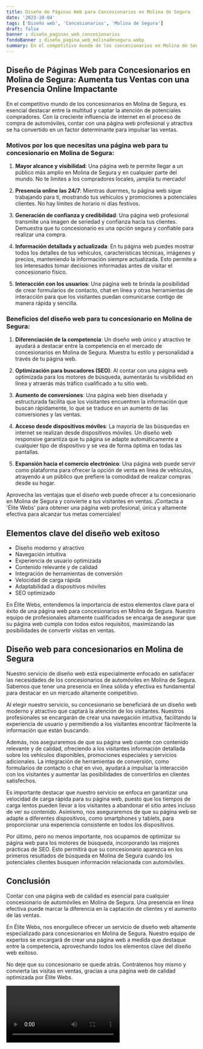 ```yaml
---
title: Diseño de Páginas Web para Concesionarios en Molina de Segura
date: '2023-10-04'
tags: ['Diseño web', 'Concesionarios', 'Molina de Segura']
draft: false
banner : diseño_paginas_web_concesionarios
fondoBanner : diseño_pagina_web_molinadesegura.webp
summary: En el competitivo mundo de los concesionarios en Molina de Segura, es esencial destacar entre la multitud y captar la atención de potenciales compradores. Con la creciente influencia de internet en el proceso de compra de automóviles, contar con una página web profesional y atractiva se ha convertido en un factor determinante para impulsar las ventas.
---
```


## Diseño de Páginas Web para Concesionarios en Molina de Segura: Aumenta tus Ventas con una Presencia Online Impactante

En el competitivo mundo de los concesionarios en Molina de Segura, es esencial destacar entre la multitud y captar la atención de potenciales compradores. Con la creciente influencia de internet en el proceso de compra de automóviles, contar con una página web profesional y atractiva se ha convertido en un factor determinante para impulsar las ventas.

### Motivos por los que necesitas una página web para tu concesionario en Molina de Segura:

1. **Mayor alcance y visibilidad**: Una página web te permite llegar a un público más amplio en Molina de Segura y en cualquier parte del mundo. No te limites a los compradores locales, ¡amplía tu mercado!

2. **Presencia online las 24/7**: Mientras duermes, tu página web sigue trabajando para ti, mostrando tus vehículos y promociones a potenciales clientes. No hay límites de horario ni días festivos.

3. **Generación de confianza y credibilidad**: Una página web profesional transmite una imagen de seriedad y confianza hacia tus clientes. Demuestra que tu concesionario es una opción segura y confiable para realizar una compra.

4. **Información detallada y actualizada**: En tu página web puedes mostrar todos los detalles de tus vehículos, características técnicas, imágenes y precios, manteniendo la información siempre actualizada. Esto permite a los interesados tomar decisiones informadas antes de visitar el concesionario físico.

5. **Interacción con los usuarios**: Una página web te brinda la posibilidad de crear formularios de contacto, chat en línea y otras herramientas de interacción para que los visitantes puedan comunicarse contigo de manera rápida y sencilla.

### Beneficios del diseño web para tu concesionario en Molina de Segura:

1. **Diferenciación de la competencia**: Un diseño web único y atractivo te ayudará a destacar entre la competencia en el mercado de concesionarios en Molina de Segura. Muestra tu estilo y personalidad a través de tu página web.

2. **Optimización para buscadores (SEO)**: Al contar con una página web optimizada para los motores de búsqueda, aumentarás tu visibilidad en línea y atraerás más tráfico cualificado a tu sitio web.

3. **Aumento de conversiones**: Una página web bien diseñada y estructurada facilita que los visitantes encuentren la información que buscan rápidamente, lo que se traduce en un aumento de las conversiones y las ventas.

4. **Acceso desde dispositivos móviles**: La mayoría de las búsquedas en internet se realizan desde dispositivos móviles. Un diseño web responsive garantiza que tu página se adapte automáticamente a cualquier tipo de dispositivo y se vea de forma óptima en todas las pantallas.

5. **Expansión hacia el comercio electrónico**: Una página web puede servir como plataforma para ofrecer la opción de venta en línea de vehículos, atrayendo a un público que prefiere la comodidad de realizar compras desde su hogar.

Aprovecha las ventajas que el diseño web puede ofrecer a tu concesionario en Molina de Segura y convierte a tus visitantes en ventas. ¡Contacta a 'Élite Webs' para obtener una página web profesional, única y altamente efectiva para alcanzar tus metas comerciales!

<GifSeo />

<Cta />

## Elementos clave del diseño web exitoso

- Diseño moderno y atractivo
- Navegación intuitiva
- Experiencia de usuario optimizada
- Contenido relevante y de calidad
- Integración de herramientas de conversión
- Velocidad de carga rápida
- Adaptabilidad a dispositivos móviles
- SEO optimizado

En Élite Webs, entendemos la importancia de estos elementos clave para el éxito de una página web para concesionarios en Molina de Segura. Nuestro equipo de profesionales altamente cualificados se encarga de asegurar que su página web cumpla con todos estos requisitos, maximizando las posibilidades de convertir visitas en ventas.

## Diseño web para concesionarios en Molina de Segura

Nuestro servicio de diseño web está especialmente enfocado en satisfacer las necesidades de los concesionarios de automóviles en Molina de Segura. Sabemos que tener una presencia en línea sólida y efectiva es fundamental para destacar en un mercado altamente competitivo.

Al elegir nuestro servicio, su concesionario se beneficiará de un diseño web moderno y atractivo que captará la atención de los visitantes. Nuestros profesionales se encargarán de crear una navegación intuitiva, facilitando la experiencia de usuario y permitiendo a los visitantes encontrar fácilmente la información que están buscando.

Además, nos aseguraremos de que su página web cuente con contenido relevante y de calidad, ofreciendo a los visitantes información detallada sobre los vehículos disponibles, promociones especiales y servicios adicionales. La integración de herramientas de conversión, como formularios de contacto o chat en vivo, ayudará a impulsar la interacción con los visitantes y aumentar las posibilidades de convertirlos en clientes satisfechos.

Es importante destacar que nuestro servicio se enfoca en garantizar una velocidad de carga rápida para su página web, puesto que los tiempos de carga lentos pueden llevar a los visitantes a abandonar el sitio antes incluso de ver su contenido. Asimismo, nos aseguraremos de que su página web se adapte a diferentes dispositivos, como smartphones y tablets, para proporcionar una experiencia consistente en todos los dispositivos.

Por último, pero no menos importante, nos ocupamos de optimizar su página web para los motores de búsqueda, incorporando las mejores prácticas de SEO. Esto permitirá que su concesionario aparezca en los primeros resultados de búsqueda en Molina de Segura cuando los potenciales clientes busquen información relacionada con automóviles.

## Conclusión

Contar con una página web de calidad es esencial para cualquier concesionario de automóviles en Molina de Segura. Una presencia en línea efectiva puede marcar la diferencia en la captación de clientes y el aumento de las ventas.

En Élite Webs, nos enorgullece ofrecer un servicio de diseño web altamente especializado para concesionarios en Molina de Segura. Nuestro equipo de expertos se encargará de crear una página web a medida que destaque entre la competencia, aprovechando todos los elementos clave del diseño web exitoso.

No deje que su concesionario se quede atrás. Contrátenos hoy mismo y convierta las visitas en ventas, gracias a una página web de calidad optimizada por Élite Webs.

<Video />

<CtaBot job='Concesionarios' city='Molina de Segura'/>

<Gmaps query='Molina de Segura+españa+maps' />
